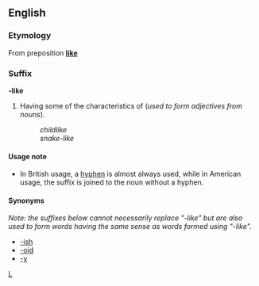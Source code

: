 ==English==
===Etymology===
From preposition '''[[like]]'''

===Suffix===
'''-like'''

#Having some of the characteristics of (''used to form adjectives from nouns'').
#:''childlike''
#:''snake-like''

====Usage note====
*In British usage, a [[hyphen]] is almost always used, while in American usage, the suffix is joined to the noun without a hyphen.

====Synonyms====

''Note: the suffixes below cannot necessarily replace "-like" but are also used to form words having the same sense as words formed using "-like".''

*[[-ish]]
*[[-oid]]
*[[-y]]

[[Category:English suffixes|L]]